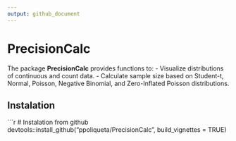 ```yaml
---
output: github_document
---
```


# PrecisionCalc

The  package **PrecisionCalc** provides functions to:
- Visualize distributions of continuous and count data.
- Calculate sample size based on Student-t, Normal, Poisson, Negative Binomial, and Zero-Inflated Poisson distributions.


## Instalation

```r
# Instalation from github
devtools::install_github("ppoliqueta/PrecisionCalc", build_vignettes = TRUE)
